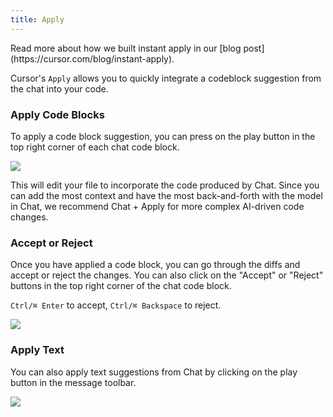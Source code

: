 ```yaml
---
title: Apply
---
```


<Info>
Read more about how we built instant apply in our [blog post](https://cursor.com/blog/instant-apply).
</Info>

Cursor's `Apply` allows you to quickly integrate a codeblock suggestion from the chat into your code.

### Apply Code Blocks

To apply a code block suggestion, you can press on the play button in the top right corner of each chat code block. 

<Frame>
<img src="/images/chat/apply.png" />
</Frame>

This will edit your file to incorporate the code produced by Chat. Since you can add the most context and have the most back-and-forth with the model in Chat, 
we recommend Chat + Apply for more complex AI-driven code changes.

### Accept or Reject

Once you have applied a code block, you can go through the diffs and accept or reject the changes. You can also click
on the "Accept" or "Reject" buttons in the top right corner of the chat code block.

`Ctrl/⌘ Enter` to accept, `Ctrl/⌘ Backspace` to reject.

<Frame>
<img src="/images/chat/accept-apply.png" />
</Frame>

### Apply Text 

You can also apply text suggestions from Chat by clicking on the play button in the message toolbar.

<Frame>
<img src="/images/chat/apply-text.png" />
</Frame>

